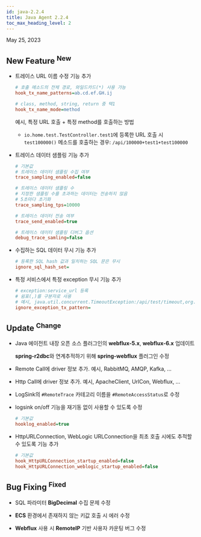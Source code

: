 ```yaml
---
id: java-2.2.4
title: Java Agent 2.2.4
toc_max_heading_level: 2
---
```


May 25, 2023

## New Feature <sup><Status>New</Status></sup>

-   트레이스 URL 이름 수정 기능 추가

    ```ini title='whatap.conf'
    # 호출 메소드의 전체 경로, 와일드카드(*) 사용 가능
    hook_tx_name_patterns=ab.cd.ef.GH.ij

    # class, method, string, return 중 택1
    hook_tx_name_mode=method
    ```

    예시, 특정 URL 호출 + 특정 method를 호출하는 방법

    -   `io.home.test.TestController.test1`에 등록한 URL 호출 시 `test100000()` 메소드를 호출하는 경우: `/api/100000+test1+test100000`

-   트레이스 데이터 샘플링 기능 추가

    ```ini title='whatap.conf'
    # 기본값
    # 트레이스 데이터 샘플링 수집 여부
    trace_sampling_enabled=false

    # 트레이스 데이터 샘플링 수
    # 지정한 샘플링 수를 초과하는 데이터는 전송하지 않음
    # 5초마다 초기화
    trace_sampling_tps=10000

    # 트레이스 데이터 전송 여부
    trace_send_enabled=true

    # 트레이스 데이터 샘플링 디버그 옵션
    debug_trace_samling=false
    ```

-   수집하는 SQL 데이터 무시 기능 추가

    ```ini title='whatap.conf'
    # 등록한 SQL hash 값과 일치하는 SQL 문은 무시
    ignore_sql_hash_set=
    ```

-   특정 서비스에서 특정 exception 무시 기능 추가

    ```ini title='whatap.conf'
    # exception:service_url 등록
    # 쉼표(,)를 구분자로 사용
    # 예시, java.util.concurrent.TimeoutException:/api/test/timeout,org.springframework.web.util.NestedServletException:/api/posts/test/cexception
    ignore_exception_tx_pattern=
    ```

## Update <sup><Status>Change</Status></sup>

-   Java 에이전트 내장 오픈 소스 플러그인의 **webflux-5.x**, **webflux-6.x** 업데이트

    **spring-r2dbc**와 연계추적하기 위해 **spring-webflux** 플러그인 수정

-   Remote Call에 driver 정보 추가. 예시, RabbitMQ, AMQP, Kafka, …

-   Http Call에 driver 정보 추가. 예시, ApacheClient, UrlCon, Webflux, …

-   LogSink의 `#RemoteTrace` 카테고리 이름을 `#RemoteAccessStatus`로 수정

-   logsink on/off 기능을 재기동 없이 사용할 수 있도록 수정
    ```ini title='whatap.conf'
    # 기본값
    hooklog_enabled=true
    ```

-   HttpURLConnection, WebLogic URLConnection을 최초 호출 시에도 추적할 수 있도록 기능 추가
    ```ini title='whatap.conf'
    # 기본값
    hook_HttpURLConnection_startup_enabled=false
    hook_HttpURLConnection_weblogic_startup_enabled=false
    ```

## Bug Fixing <sup><Status>Fixed</Status></sup>

-   SQL 파라미터 **BigDecimal** 수집 문제 수정

-   **ECS** 환경에서 존재하지 않는 키값 호출 시 에러 수정

-   **Webflux** 사용 시 **RemoteIP** 기반 사용자 카운팅 버그 수정
